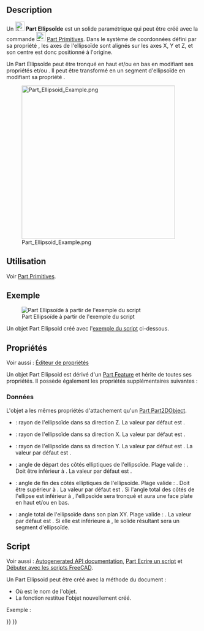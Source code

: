 <languages/>

{{Docnav/fr
|[[Part_Plane/fr|Plan]]
|[[Part_Prism/fr|Prisme]]
|[[Part_Workbench/fr|Atelier Part]]
|IconL=Part_Plane.svg
|IconR=Part_Prism.svg
|IconC=Workbench_Part.svg
}}

{{GuiCommand/fr
|Name=Part Ellipsoid
|Name/fr=Part Ellipsoide
|MenuLocation=Part → [[Part_Primitives/fr|Créer des primitives...]] → Ellipsoïde
|Workbenches=[[Part_Workbench/fr|Part]], [[OpenSCAD_Workbench/fr|OpenSCAD]]
|SeeAlso=[[Part_Primitives/fr|Part Primitives]]
}}

==Description==

Un [[Image:Part_Ellipsoid.svg|24px]] '''Part Ellipsoïde''' est un solide paramétrique qui peut être créé avec la commande [[Image:Part_Primitives.svg|24px]] [[Part_Primitives/fr|Part Primitives]]. Dans le système de coordonnées défini par sa propriété {{PropertyData|Placement}}, les axes de l'ellipsoïde sont alignés sur les axes X, Y et Z, et son centre est donc positionné à l'origine.

Un Part Ellipsoïde peut être tronqué en haut et/ou en bas en modifiant ses propriétés {{PropertyData|Angle1}} et/ou {{PropertyData|Angle2}}. Il peut être transformé en un segment d'ellipsoïde en modifiant sa propriété {{PropertyData|Angle3}}.

[[Image:Part_Ellipsoid_Example.png|400px]]

<span id="Usage"></span>
== Utilisation ==

Voir [[Part_Primitives/fr#Utilisation|Part Primitives]].

<span id="Example"></span>
== Exemple ==

[[Image:Part_Ellipsoid_Scripting_Example.png|thumb|Part Ellipsoïde à partir de l'exemple du script]]

Un objet Part Ellipsoid créé avec l'[[#Script|exemple du script]] ci-dessous.

<span id="Properties"></span>
== Propriétés ==

Voir aussi : [[Property_editor/fr|Éditeur de propriétés]]

Un objet Part Ellipsoid est dérivé d'un [[Part_Feature/fr|Part Feature]] et hérite de toutes ses propriétés. Il possède également les propriétés supplémentaires suivantes :

<span id="Data"></span>
=== Données ===

{{TitleProperty|Attachment}}

L'objet a les mêmes propriétés d'attachement qu'un [[Part_Part2DObject/fr#Donn.C3.A9es|Part Part2DObject]].

{{TitleProperty|Ellipsoid}}

* {{PropertyData|Radius1|Length}} : rayon de l'ellipsoïde dans sa direction Z. La valeur par défaut est {{Value|2mm}}.
* {{PropertyData|Radius2|Length}} : rayon de l'ellipsoïde dans sa direction X. La valeur par défaut est {{Value|4mm}}.
* {{PropertyData|Radius3|Length}} : rayon de l'ellipsoïde dans sa direction Y. La valeur par défaut est {{Value|4mm}}. La valeur par défaut est {{Value|4mm}}.
* {{PropertyData|Angle1|Angle}} : angle de départ des côtés elliptiques de l'ellipsoïde. Plage valide : {{Value|-90° &lt;&#61; value &lt; 90°}}. Doit être inférieur à {{PropertyData|Angle2}}. La valeur par défaut est {{Value|-90°}}.
* {{PropertyData|Angle2|Angle}} : angle de fin des côtés elliptiques de l'ellipsoïde. Plage valide : {{Value|-90° &lt; value &lt;&#61; 90°}}. Doit être supérieur à {{PropertyData|Angle1}}. La valeur par défaut est {{Value|90°}}. Si l'angle total des côtés de l'ellipse est inférieur à {{Value|180°}}, l'ellipsoïde sera tronqué et aura une face plate en haut et/ou en bas.
* {{PropertyData|Angle3|Angle}} : angle total de l'ellipsoïde dans son plan XY. Plage valide : {{Value|0° &lt; value &lt;&#61; 360°}}. La valeur par défaut est {{Value|360°}}. Si elle est inférieure à {{Value|360°}}, le solide résultant sera un segment d'ellipsoïde.

<span id="Scripting"></span>
==Script==

Voir aussi : [https://freecad.github.io/SourceDoc/ Autogenerated API documentation], [[Part_scripting/fr|Part Ecrire un script]] et [[FreeCAD_Scripting_Basics/fr|Débuter avec les scripts FreeCAD]].

Un Part Ellipsoid peut être créé avec la méthode {{incode|addObject()}} du document :

{{Code|code=
ellipsoid = FreeCAD.ActiveDocument.addObject("Part::Ellipsoid", "myEllipsoid")
}}

* Où {{Incode|"myEllipsoid"}} est le nom de l'objet.
* La fonction restitue l'objet nouvellement créé.

Exemple :

{{Code|code=
import FreeCAD as App

doc = App.activeDocument()

ellipsoid = doc.addObject("Part::Ellipsoid", "myEllipsoid")
ellipsoid.Radius1 = 2
ellipsoid.Radius2 = 4
ellipsoid.Radius3 = 6
ellipsoid.Angle1 = -90
ellipsoid.Angle2 = 50
ellipsoid.Angle3 = 300
ellipsoid.Placement = App.Placement(App.Vector(1, 2, 3), App.Rotation(15, 0, 20))

doc.recompute()
}}


{{Docnav/fr
|[[Part_Plane/fr|Plan]]
|[[Part_Prism/fr|Prisme]]
|[[Part_Workbench/fr|Atelier Part]]
|IconL=Part_Plane.svg
|IconR=Part_Prism.svg
|IconC=Workbench_Part.svg
}}

{{Part_Tools_navi{{#translation:}}}}
{{Userdocnavi{{#translation:}}}}